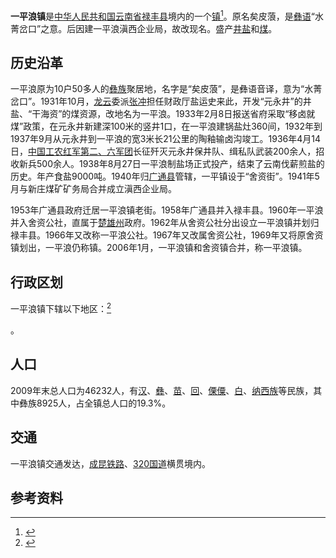 {{中国乡级行政区
|景观照片文件名 = 201908 Tracks at Yipinglang Station.jpg
|景观照片描述 = 
|汉语拼音 = 
|其他语言 = 
|其他语言名称 = 
|旧称 = 
|地名出处 = 
|位置图文件名 = 
|位置图描述 = 
|自定义图片= 
|建置时间 = 
|政府驻地 = 
|毗邻 = 
|总面积 = 
|总人口 = 
|总人口年份 = 
|户籍人口 = 
|户籍人口年份 = 
|常住人口 = 
|常住人口年份 = 
|人口密度 = 
|GDP = 
|GDP年份 = 
|邮政编码 = 
|电话区号 = 878
|官方网站 = 
|网站名称 = 
|53/23/31/105/000}}
'''一平浪镇'''是[[中华人民共和国|中华人民共和国]][[云南省|云南省]][[禄丰县|禄丰县]]境内的一个[[行政建制镇|镇]]<ref>{{PRC admin/ref sgc|{{PRC admin/parent|53/23/31/105/000}}}}</ref>。原名矣皮蒗，是[[彝语|彝语]]“水菁岔口”之意。后因建一平浪滇西企业局，故改现名。盛产[[井盐|井盐]]和[[煤|煤]]。

==历史沿革==
一平浪原为10户50多人的[[彝族|彝族]]聚居地，名字是“矣皮蒗”，是彝语音译，意为“水菁岔口”。1931年10月，[[龙云|龙云]]委派[[张冲_(1900年)|张冲]]担任财政厅盐运史来此，开发“元永井”的井盐、“干海资”的煤资源，改地名为一平浪。1933年2月8日报送省府采取“移卤就煤”政策，在元永井新建深100米的竖井1口，在一平浪建锅盐灶360间，1932年到1937年9月从元永井到一平浪的宽3米长21公里的陶釉输卤沟竣工。1936年4月14日，[[中国工农红军第二、六军团|中国工农红军第二、六军团]]长征歼灭元永井保井队、缉私队武装200余人，招收新兵500余人。1938年8月27日一平浪制盐场正式投产，结束了云南伐薪煎盐的历史。年产食盐9000吨。1940年归[[广通县_(元朝)|广通县]]管辖，一平镇设于“舍资街”。1941年5月与新庄煤矿矿务局合并成立滇西企业局。

1953年广通县政府迁居一平浪镇老街。1958年广通县并入禄丰县。1960年一平浪并入舍资公社，直属于[[楚雄州|楚雄州]]政府。1962年从舍资公社分出设立一平浪镇并划归禄丰县。1966年又改称一平浪公社。1967年又改属舍资公社，1969年又将原舍资镇划出，一平浪仍称镇。2006年1月，一平浪镇和舍资镇合并，称一平浪镇。

== 行政区划 ==
一平浪镇下辖以下地区：<ref>{{PRC admin/ref sgc|53/23/31/105/000}}</ref>

{{PRC admin/children|53/23/31/105/000}}。

==人口==
2009年末总人口为46232人，有[[汉族|汉]]、[[彝族|彝]]、[[苗族|苗]]、[[回族|回]]、[[傈僳族|傈僳]]、[[白族|白]]、[[纳西族|纳西族]]等民族，其中彝族8925人，占全镇总人口的19.3%。
==交通==
一平浪镇交通发达，[[成昆铁路|成昆铁路]]、[[320国道|320国道]]横贯境内。

== 参考资料 ==
{{Reflist|2}}

{{PRC admin/navcat|53/23/31/105/000}}